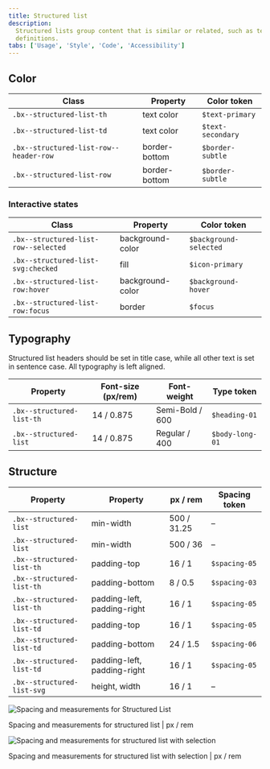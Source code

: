 ```yaml
---
title: Structured list
description:
  Structured lists group content that is similar or related, such as terms and
  definitions.
tabs: ['Usage', 'Style', 'Code', 'Accessibility']
---
```


## Color

| Class                                  | Property      | Color token       |
| -------------------------------------- | ------------- | ----------------- |
| `.bx--structured-list-th`              | text color    | `$text-primary`   |
| `.bx--structured-list-td`              | text color    | `$text-secondary` |
| `.bx--structured-list-row--header-row` | border-bottom | `$border-subtle`  |
| `.bx--structured-list-row`             | border-bottom | `$border-subtle`   |

### Interactive states

| Class                                | Property         | Color token            |
| ------------------------------------ | ---------------- | ---------------------- |
| `.bx--structured-list-row--selected` | background-color | `$background-selected` |
| `.bx--structured-list-svg:checked`   | fill             | `$icon-primary`        |
| `.bx--structured-list-row:hover`     | background-color | `$background-hover`    |
| `.bx--structured-list-row:focus`     | border           | `$focus`               |

## Typography

Structured list headers should be set in title case, while all other text is set
in sentence case. All typography is left aligned.

| Property                  | Font-size (px/rem) | Font-weight     | Type token      |
| ------------------------- | ------------------ | --------------- | --------------- |
| `.bx--structured-list-th` | 14 / 0.875         | Semi-Bold / 600 | `$heading-01`   |
| `.bx--structured-list`    | 14 / 0.875         | Regular / 400   | `$body-long-01` |

## Structure

| Property                   | Property                    | px / rem    | Spacing token |
| -------------------------- | --------------------------- | ----------- | ------------- |
| `.bx--structured-list`     | min-width                   | 500 / 31.25 | –             |
| `.bx--structured-list`     | min-width                   | 500 / 36    | –             |
| `.bx--structured-list-th`  | padding-top                 | 16 / 1      | `$spacing-05` |
| `.bx--structured-list-th`  | padding-bottom              | 8 / 0.5     | `$spacing-03` |
| `.bx--structured-list-th`  | padding-left, padding-right | 16 / 1      | `$spacing-05` |
| `.bx--structured-list-td`  | padding-top                 | 16 / 1      | `$spacing-05` |
| `.bx--structured-list-td`  | padding-bottom              | 24 / 1.5    | `$spacing-06` |
| `.bx--structured-list-td`  | padding-left, padding-right | 16 / 1      | `$spacing-05` |
| `.bx--structured-list-svg` | height, width               | 16 / 1      | –             |

<div className="image--fixed">

![Spacing and measurements for Structured List](images/structured-list-style-1.png)

</div>

<Caption>Spacing and measurements for structured list | px / rem</Caption>

<div className="image--fixed">

![Spacing and measurements for structured list with selection](images/structured-list-style-2.png)

</div>

<Caption>
  Spacing and measurements for structured list with selection | px / rem
</Caption>

